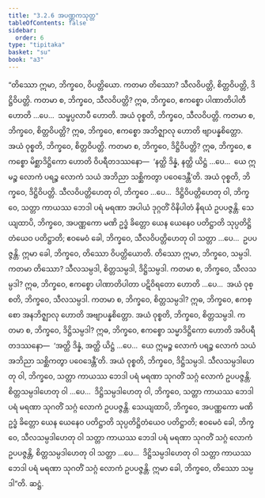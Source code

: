 ```yaml
---
title: "3.2.6 အပဏ္ဏကသုတ္တ"
tableOfContents: false
sidebar:
  order: 6
type: "tipitaka"
basket: "su"
book: "a3"
---
```



<DynamicBreadcrumb />

<Division number="119" book="a3" e="ch" v="15" p="273">

<Paragraph number="928" book="a3">
“တိဿော ဣမာ, ဘိက္ခဝေ, ဝိပတ္တိယော. ကတမာ တိဿော? သီလဝိပတ္တိ, စိတ္တဝိပတ္တိ, ဒိဋ္ဌိဝိပတ္တိ.
</Paragraph>

<Paragraph number="929" book="a3">
ကတမာ စ, ဘိက္ခဝေ, သီလဝိပတ္တိ? ဣဓ, ဘိက္ခဝေ, ဧကစ္စော ပါဏာတိပါတီ ဟောတိ …ပေ…  သမ္ဖပ္ပလာပီ ဟောတိ. အယံ ဝုစ္စတိ, ဘိက္ခဝေ, သီလဝိပတ္တိ.
</Paragraph>

<Paragraph number="930" book="a3">
ကတမာ စ, ဘိက္ခဝေ, စိတ္တဝိပတ္တိ? ဣဓ, ဘိက္ခဝေ, ဧကစ္စော အဘိဇ္ဈာလု ဟောတိ ဗျာပန္နစိတ္တော. အယံ ဝုစ္စတိ, ဘိက္ခဝေ, စိတ္တဝိပတ္တိ.
</Paragraph>

<Paragraph number="931" book="a3">
ကတမာ စ, ဘိက္ခဝေ, ဒိဋ္ဌိဝိပတ္တိ? ဣဓ, ဘိက္ခဝေ, ဧကစ္စော မိစ္ဆာဒိဋ္ဌိကော ဟောတိ ဝိပရီတဒဿနော—  ‘နတ္ထိ ဒိန္နံ, နတ္ထိ ယိဋ္ဌံ …ပေ…  ယေ ဣမဉ္စ လောကံ ပရဉ္စ လောကံ သယံ အဘိညာ သစ္ဆိကတွာ ပဝေဒေန္တီ’တိ. အယံ ဝုစ္စတိ, ဘိက္ခဝေ, ဒိဋ္ဌိဝိပတ္တိ. သီလဝိပတ္တိဟေတု ဝါ, ဘိက္ခဝေ …ပေ…  ဒိဋ္ဌိဝိပတ္တိဟေတု ဝါ, ဘိက္ခဝေ, သတ္တာ ကာယဿ ဘေဒါ ပရံ မရဏာ အပါယံ ဒုဂ္ဂတိံ ဝိနိပါတံ နိရယံ ဥပပဇ္ဇန္တိ. သေယျထာပိ, ဘိက္ခဝေ, အပဏ္ဏကော မဏိ ဥဒ္ဓံ ခိတ္တော ယေန ယေနေဝ ပတိဋ္ဌာတိ သုပ္ပတိဋ္ဌိတံယေဝ ပတိဋ္ဌာတိ; ဧဝမေဝံ ခေါ, ဘိက္ခဝေ, သီလဝိပတ္တိဟေတု ဝါ သတ္တာ …ပေ…  ဥပပဇ္ဇန္တိ. ဣမာ ခေါ, ဘိက္ခဝေ, တိဿော ဝိပတ္တိယောတိ.
</Paragraph>

<Paragraph number="932" book="a3">
တိဿော ဣမာ, ဘိက္ခဝေ, သမ္ပဒါ. ကတမာ တိဿော? သီလသမ္ပဒါ, စိတ္တသမ္ပဒါ, ဒိဋ္ဌိသမ္ပဒါ.
</Paragraph>

<Paragraph number="933" book="a3">
ကတမာ စ, ဘိက္ခဝေ, သီလသမ္ပဒါ? ဣဓ, ဘိက္ခဝေ, ဧကစ္စော ပါဏာတိပါတာ ပဋိဝိရတော ဟောတိ …ပေ…  အယံ ဝုစ္စတိ, ဘိက္ခဝေ, သီလသမ္ပဒါ.
</Paragraph>

<Paragraph number="934" book="a3">
ကတမာ စ, ဘိက္ခဝေ, စိတ္တသမ္ပဒါ? ဣဓ, ဘိက္ခဝေ, ဧကစ္စော အနဘိဇ္ဈာလု ဟောတိ အဗျာပန္နစိတ္တော. အယံ ဝုစ္စတိ, ဘိက္ခဝေ, စိတ္တသမ္ပဒါ.
</Paragraph>

<Paragraph number="935" book="a3">
ကတမာ စ, ဘိက္ခဝေ, ဒိဋ္ဌိသမ္ပဒါ? ဣဓ, ဘိက္ခဝေ, ဧကစ္စော သမ္မာဒိဋ္ဌိကော ဟောတိ အဝိပရီတဒဿနော—  ‘အတ္ထိ ဒိန္နံ, အတ္ထိ ယိဋ္ဌံ …ပေ…  ယေ ဣမဉ္စ လောကံ ပရဉ္စ လောကံ သယံ အဘိညာ သစ္ဆိကတွာ ပဝေဒေန္တီ’တိ. အယံ ဝုစ္စတိ, ဘိက္ခဝေ, ဒိဋ္ဌိသမ္ပဒါ. သီလသမ္ပဒါဟေတု ဝါ, ဘိက္ခဝေ, သတ္တာ ကာယဿ ဘေဒါ ပရံ မရဏာ သုဂတိံ သဂ္ဂံ လောကံ ဥပပဇ္ဇန္တိ. စိတ္တသမ္ပဒါဟေတု ဝါ …ပေ…  ဒိဋ္ဌိသမ္ပဒါဟေတု ဝါ, ဘိက္ခဝေ, သတ္တာ ကာယဿ ဘေဒါ ပရံ မရဏာ သုဂတိံ သဂ္ဂံ လောကံ ဥပပဇ္ဇန္တိ. သေယျထာပိ, ဘိက္ခဝေ, အပဏ္ဏကော မဏိ ဥဒ္ဓံ ခိတ္တော ယေန ယေနေဝ ပတိဋ္ဌာတိ သုပ္ပတိဋ္ဌိတံယေဝ ပတိဋ္ဌာတိ; ဧဝမေဝံ ခေါ, ဘိက္ခဝေ, သီလသမ္ပဒါဟေတု ဝါ သတ္တာ ကာယဿ ဘေဒါ ပရံ မရဏာ သုဂတိံ သဂ္ဂံ လောကံ ဥပပဇ္ဇန္တိ, စိတ္တသမ္ပဒါဟေတု ဝါ သတ္တာ …ပေ…  ဒိဋ္ဌိသမ္ပဒါဟေတု ဝါ သတ္တာ ကာယဿ ဘေဒါ ပရံ မရဏာ သုဂတိံ သဂ္ဂံ လောကံ ဥပပဇ္ဇန္တိ. ဣမာ ခေါ, ဘိက္ခဝေ, တိဿော သမ္ပဒါ”တိ.

</Paragraph>
</Division>

<Paragraph number="936" type="center" book="a3">
ဆဋ္ဌံ.
</Paragraph>